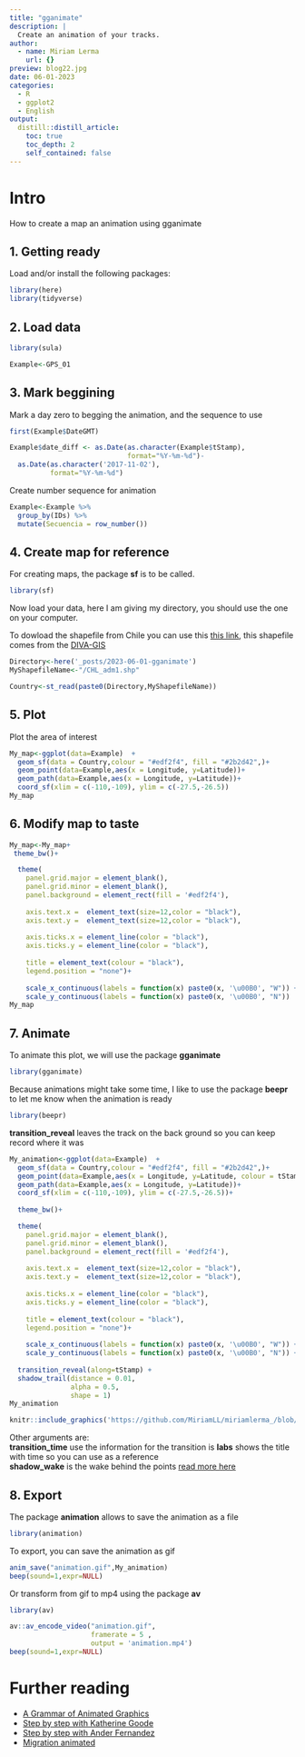 ```yaml
---
title: "gganimate"
description: |
  Create an animation of your tracks.
author:
  - name: Miriam Lerma
    url: {}
preview: blog22.jpg
date: 06-01-2023
categories:
  - R
  - ggplot2
  - English
output:
  distill::distill_article:
    toc: true
    toc_depth: 2
    self_contained: false
---
```



# Intro

How to create a map an animation using gganimate

## 1. Getting ready

Load and/or install the following packages:

```r
library(here)
library(tidyverse)
```

## 2. Load data

```r
library(sula)
```

```r
Example<-GPS_01
```


## 3. Mark beggining

Mark a day zero to begging the animation, and the sequence to use

```r
first(Example$DateGMT)
```

```r
Example$date_diff <- as.Date(as.character(Example$tStamp), 
                             format="%Y-%m-%d")-
  as.Date(as.character('2017-11-02'), 
          format="%Y-%m-%d")
```

Create number sequence for animation

```r
Example<-Example %>% 
  group_by(IDs) %>%
  mutate(Secuencia = row_number())
```

## 4. Create map for reference

For creating maps, the package **sf** is to be called.

```r
library(sf)
```

Now load your data, here I am giving my directory, you should use the one on your computer.

To dowload the shapefile from Chile you can use this [this link](https://github.com/MiriamLL/miriamlerma_/blob/main/_posts/2023-06-01-gganimate/CHL_adm1.shp), this shapefile comes from the [DIVA-GIS](https://www.diva-gis.org/datadown)

```r
Directory<-here('_posts/2023-06-01-gganimate')
MyShapefileName<-"/CHL_adm1.shp"
```

```r
Country<-st_read(paste0(Directory,MyShapefileName))
```


## 5. Plot

Plot the area of interest

```r
My_map<-ggplot(data=Example)  + 
  geom_sf(data = Country,colour = "#edf2f4", fill = "#2b2d42",)+
  geom_point(data=Example,aes(x = Longitude, y=Latitude))+
  geom_path(data=Example,aes(x = Longitude, y=Latitude))+
  coord_sf(xlim = c(-110,-109), ylim = c(-27.5,-26.5))
My_map
```

## 6. Modify map to taste

```r
My_map<-My_map+
 theme_bw()+

  theme(
    panel.grid.major = element_blank(), 
    panel.grid.minor = element_blank(),
    panel.background = element_rect(fill = '#edf2f4'),
    
    axis.text.x =  element_text(size=12,color = "black"),
    axis.text.y =  element_text(size=12,color = "black"),
    
    axis.ticks.x = element_line(color = "black"),
    axis.ticks.y = element_line(color = "black"),
    
    title = element_text(colour = "black"),
    legend.position = "none")+
  
    scale_x_continuous(labels = function(x) paste0(x, '\u00B0', "W")) +
    scale_y_continuous(labels = function(x) paste0(x, '\u00B0', "N"))
My_map
```



## 7. Animate

To animate this plot, we will use the package **gganimate**

```r
library(gganimate)
```

Because animations might take some time, I like to use the package **beepr** to let me know when the animation is ready

```r
library(beepr)
```

**transition_reveal** leaves the track on the back ground so you can keep record where it was  


```r
My_animation<-ggplot(data=Example)  + 
  geom_sf(data = Country,colour = "#edf2f4", fill = "#2b2d42",)+
  geom_point(data=Example,aes(x = Longitude, y=Latitude, colour = tStamp))+
  geom_path(data=Example,aes(x = Longitude, y=Latitude))+
  coord_sf(xlim = c(-110,-109), ylim = c(-27.5,-26.5))+
  
  theme_bw()+

  theme(
    panel.grid.major = element_blank(), 
    panel.grid.minor = element_blank(),
    panel.background = element_rect(fill = '#edf2f4'),
    
    axis.text.x =  element_text(size=12,color = "black"),
    axis.text.y =  element_text(size=12,color = "black"),
    
    axis.ticks.x = element_line(color = "black"),
    axis.ticks.y = element_line(color = "black"),
    
    title = element_text(colour = "black"),
    legend.position = "none")+
  
    scale_x_continuous(labels = function(x) paste0(x, '\u00B0', "W")) +
    scale_y_continuous(labels = function(x) paste0(x, '\u00B0', "N")) +
  
  transition_reveal(along=tStamp) +
  shadow_trail(distance = 0.01,
               alpha = 0.5,
               shape = 1)
My_animation
```

```r
knitr::include_graphics('https://github.com/MiriamLL/miriamlerma_/blob/main/animation.gif?raw=true')
```

Other arguments are:  
**transition_time** use the information for the transition is
**labs** shows the title with time so you can use as a reference  
**shadow_wake** is the wake behind the points [read more here](https://goodekat.github.io/presentations/2019-isugg-gganimate-spooky/slides.html#48)

## 8. Export

The package **animation** allows to save the animation as a file

```r
library(animation)
```

To export, you can save the animation as gif

```r
anim_save("animation.gif",My_animation)
beep(sound=1,expr=NULL)
```

Or transform from gif to mp4 using the package **av**

```r
library(av)
```

```r
av::av_encode_video("animation.gif", 
                    framerate = 5 ,
                    output = 'animation.mp4')
beep(sound=1,expr=NULL)
```



# Further reading

- [A Grammar of Animated Graphics](https://gganimate.com/)
- [Step by step with Katherine Goode](https://goodekat.github.io/presentations/2019-isugg-gganimate-spooky/slides.html#1)  
- [Step by step with Ander Fernandez](https://anderfernandez.com/en/blog/how-to-create-animations-in-r-with-gganimate/)  
- [Migration animated](https://www.climatecentral.org/news/map-animal-migration-climate-change-20646)

